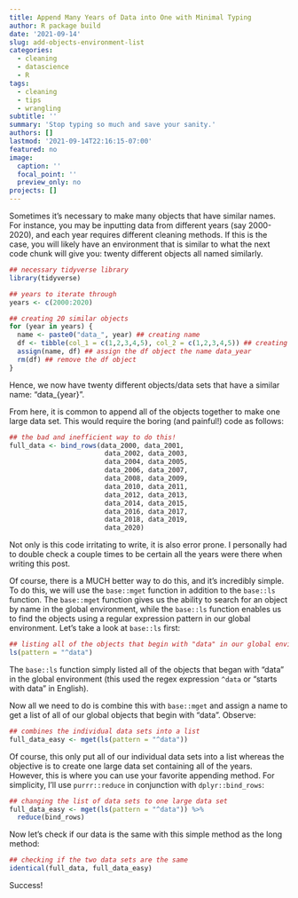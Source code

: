 ```yaml
---
title: Append Many Years of Data into One with Minimal Typing
author: R package build
date: '2021-09-14'
slug: add-objects-environment-list
categories:
  - cleaning
  - datascience
  - R
tags:
  - cleaning
  - tips
  - wrangling
subtitle: ''
summary: 'Stop typing so much and save your sanity.'
authors: []
lastmod: '2021-09-14T22:16:15-07:00'
featured: no
image:
  caption: ''
  focal_point: ''
  preview_only: no
projects: []
---
```


Sometimes it's necessary to make many objects that have similar names. For instance, you may be inputting data from different years (say 2000-2020), and each year requires different cleaning methods. If this is the case, you will likely have an environment that is similar to what the next code chunk will give you: twenty different objects all named similarly.

```r
## necessary tidyverse library
library(tidyverse)

## years to iterate through
years <- c(2000:2020)

## creating 20 similar objects
for (year in years) {
  name <- paste0("data_", year) ## creating name
  df <- tibble(col_1 = c(1,2,3,4,5), col_2 = c(1,2,3,4,5)) ## creating new tibble
  assign(name, df) ## assign the df object the name data_year
  rm(df) ## remove the df object
}

```

Hence, we now have twenty different objects/data sets that have a similar name: "data_{year}".

From here, it is common to append all of the objects together to make one large data set. This would require the boring (and painful!) code as follows:

```r
## the bad and inefficient way to do this!
full_data <- bind_rows(data_2000, data_2001,
                        data_2002, data_2003,
                        data_2004, data_2005,
                        data_2006, data_2007,
                        data_2008, data_2009,
                        data_2010, data_2011,
                        data_2012, data_2013,
                        data_2014, data_2015,
                        data_2016, data_2017,
                        data_2018, data_2019,
                        data_2020)
```

Not only is this code irritating to write, it is also error prone. I personally had to double check a couple times to be certain all the years were there when writing this post.

Of course, there is a MUCH better way to do this, and it's incredibly simple. To do this, we will use the `base::mget` function in addition to the `base::ls` function. The `base::mget` function gives us the ability to search for an object by name in the global environment, while the `base::ls` function enables us to find the objects using a regular expression pattern in our global environment. Let's take a look at `base::ls` first:

```r
## listing all of the objects that begin with "data" in our global environment
ls(pattern = "^data")
```
The `base::ls` function simply listed all of the objects that began with "data" in the global environment (this used the regex expression `^data` or "starts with data" in English). 

Now all we need to do is combine this with `base::mget` and assign a name to get a list of all of our global objects that begin with "data". Observe:

```r
## combines the individual data sets into a list
full_data_easy <- mget(ls(pattern = "^data"))
```

Of course, this only put all of our individual data sets into a list whereas the objective is to create one large data set containing all of the years. However, this is where you can use your favorite appending method. For simplicity, I'll use `purrr::reduce` in conjunction with `dplyr::bind_rows`:


```r
## changing the list of data sets to one large data set
full_data_easy <- mget(ls(pattern = "^data")) %>% 
  reduce(bind_rows)
```

Now let's check if our data is the same with this simple method as the long method:

```r
## checking if the two data sets are the same
identical(full_data, full_data_easy)
```

Success!

